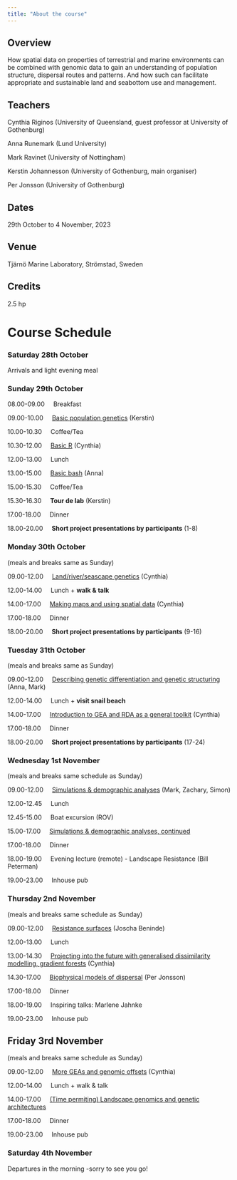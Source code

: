 ```yaml
---
title: "About the course"
---
```


## Overview

How spatial data on properties of terrestrial and marine environments can be combined with genomic data to gain an understanding of population structure, dispersal routes and patterns. And how such can facilitate appropriate and sustainable land and seabottom use and management.

## Teachers

Cynthia Riginos (University of Queensland, guest professor at University of Gothenburg)

Anna Runemark (Lund University)

Mark Ravinet (University of Nottingham)

Kerstin Johannesson (University of Gothenburg, main organiser)

Per Jonsson (University of Gothenburg)

## Dates

29th October to 4 November, 2023

## Venue

Tjärnö Marine Laboratory, Strömstad, Sweden

## Credits

2.5 hp

# Course Schedule

### Saturday 28th October

Arrivals and light evening meal

### Sunday 29th October

08.00-09.00     Breakfast

09.00-10.00     [Basic population genetics](basic-population-genetics.qmd) (Kerstin)

10.00-10.30     Coffee/Tea

10.30-12.00     [Basic R](basicR.qmd) (Cynthia)

12.00-13.00     Lunch

13.00-15.00     [Basic bash](basic-bash) (Anna)

15.00-15.30     Coffee/Tea

15.30-16.30     **Tour de lab** (Kerstin)

17.00-18.00     Dinner

18.00-20.00     **Short project presentations by participants** (1-8)

### Monday 30th October

(meals and breaks same as Sunday)

09.00-12.00     [Land/river/seascape genetics](land-river-sea.qmd) (Cynthia)

12.00-14.00     Lunch + **walk & talk**

14.00-17.00     [Making maps and using spatial data](maps-spatial-data.qmd) (Cynthia)

17.00-18.00     Dinner

18.00-20.00     **Short project presentations by participants** (9-16)

### Tuesday 31th October

(meals and breaks same as Sunday)

09.00-12.00     [Describing genetic differentiation and genetic structuring](genetic-dif.qmd) (Anna, Mark)

12.00-14.00     Lunch + **visit snail beach**

14.00-17.00     [Introduction to GEA and RDA as a general toolkit](RDA.qmd) (Cynthia)

17.00-18.00     Dinner

18.00-20.00     **Short project presentations by participants** (17-24)

### Wednesday 1st November

(meals and breaks same schedule as Sunday)

09.00-12.00     [Simulations & demographic analyses](sims_demo.qmd) (Mark, Zachary, Simon)

12.00-12.45     Lunch

12.45-15.00     Boat excursion (ROV)

15.00-17.00     [Simulations & demographic analyses, continued](sims_demo.qmd)

17.00-18.00     Dinner

18.00-19.00     Evening lecture (remote) - Landscape Resistance (Bill Peterman)

19.00-23.00     Inhouse pub

### Thursday 2nd November

(meals and breaks same schedule as Sunday)

09.00-12.00     [Resistance surfaces](resistance.qmd) (Joscha Beninde)

12.00-13.00     Lunch

13.00-14.30     [Projecting into the future with generalised dissimilarity modelling, gradient forests](GDM.qmd) (Cynthia)

14.30-17.00     [Biophysical models of dispersal](biophysical.qmd) (Per Jonsson)

17.00-18.00     Dinner

18.00-19.00     Inspiring talks: Marlene Jahnke

19.00-23.00     Inhouse pub

## Friday 3rd November

(meals and breaks same schedule as Sunday)

09.00-12.00     [More GEAs and genomic offsets](GEA.qmd) (Cynthia)

12.00-14.00     Lunch + walk & talk

14.00-17.00     [(Time permiting) Landscape genomics and genetic architectures](g_architectures.qmd)

17.00-18.00     Dinner

19.00-23.00     Inhouse pub

### Saturday 4th November

Departures in the morning -sorry to see you go!
